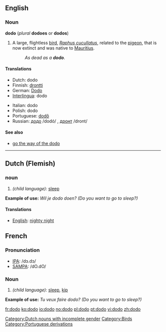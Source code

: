 {{see|Dodo|dodô}}
{{wikipedia}}
==English==

===Noun===
'''dodo''' (''plural'' '''dodoes''' or '''dodos''')

# A large, flightless [[bird]], ''[[Raphus cucullatus]]'', related to the [[pigeon]], that is now extinct and was native to [[Mauritius]].
#: ''As dead as a '''dodo'''''.

====Translations====
{{top}}
*Dutch: dodo [[Category:Dutch nouns with incomplete gender]]
*Finnish: [[drontti]]
*German: [[Dodo]] {{g|German}}
*[[Interlingua]]: dodo
{{mid}}
*Italian: dodo {{m}}
*Polish: dodo {{g|Polish}}
*Portuguese: [[dodô]] {{m}}
*Russian: [[додо]] /dodó/ {{m}}, [[дронт]] /dront/ {{m}}
{{bottom}}

[[Category:Birds]]

====See also====
*[[go the way of the dodo]]

----

==Dutch (Flemish)==

===noun===
# ''(child language):'' [[sleep]]
'''Example of use:''' ''Wil je dodo doen? (Do you want to go to sleep?)''

====Translations====
*[[English]]: [[nighty night]]

==French==

===Pronunciation===
*[[w:IPA|IPA]]: /dɔ.dɔ/
*[[w:SAMPA|SAMPA]]: /dO.dO/

===Noun===
# ''(child language):'' [[sleep]], [[kip]]
'''Example of use:''' ''Tu veux faire dodo? (Do you want to go to sleep?)''


[[Category:Portuguese derivations]]

[[fr:dodo]]
[[ko:dodo]]
[[io:dodo]]
[[no:dodo]]
[[pl:dodo]]
[[pt:dodo]]
[[vi:dodo]]
[[zh:dodo]]